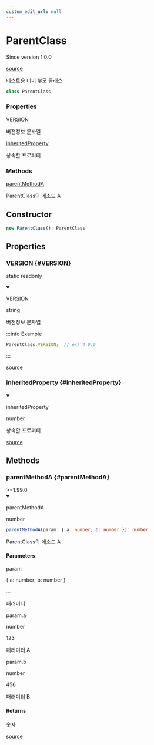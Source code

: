 ```yaml
---
custom_edit_url: null
---
```


# ParentClass
<div className="doc-side">
<div className="doc-version">Since version 1.0.0</div>
<div className="doc-main-source">

[source](https://github.com/naver/typedoc-to-mdx/blob/0200f05/dummy-project/class/ParentClass.ts#L6)

</div>
</div>

<div className="doc-subtitle">

테스트용 더미 부모 클래스

</div>

```ts
class ParentClass
```

<div className="doc-summary doc-properties">
<h3 className="doc-summary-title">Properties</h3>
<div className="doc-summary-item">
<div className="doc-summary-name"><a href="#VERSION">VERSION</a></div>
<div className="doc-summary-desc">

버전정보 문자열

</div>
</div>
<div className="doc-summary-item">
<div className="doc-summary-name"><a href="#inheritedProperty">inheritedProperty</a></div>
<div className="doc-summary-desc">

상속할 프로퍼티

</div>
</div>
</div>
<div className="doc-summary doc-methods">
<h3 className="doc-summary-title">Methods</h3>
<div className="doc-summary-item">
<div className="doc-summary-name"><a href="#parentMethodA">parentMethodA</a></div>
<div className="doc-summary-desc">

ParentClass의 메소드 A

</div>
</div>
</div>

## Constructor

```ts
new ParentClass(): ParentClass
```

## Properties

<div className="doc-header-hidden">

### VERSION {#VERSION}

</div>

<span className="badge badge--info">static</span> <span className="badge badge--secondary">readonly</span>

<div className="doc-entry">

<details open className="doc-property">

<summary className="doc-member">

<span className="doc-name">VERSION</span>

<span className="doc-type">

string

</span>

</summary>

<div className="doc-desc">

버전정보 문자열

</div>

:::info Example

```ts
ParentClass.VERSION;  // ex) 4.0.0
```

:::

</details>

<div className="doc-source">

[source](https://github.com/naver/typedoc-to-mdx/blob/0200f05/dummy-project/class/ParentClass.ts#L16)

</div>

</div>

<div className="doc-header-hidden">

### inheritedProperty {#inheritedProperty}

</div>

<div className="doc-entry">

<details open className="doc-property">

<summary className="doc-member">

<span className="doc-name">inheritedProperty</span>

<span className="doc-type">

number

</span>

</summary>

<div className="doc-desc">

상속할 프로퍼티

</div>

</details>

<div className="doc-source">

[source](https://github.com/naver/typedoc-to-mdx/blob/0200f05/dummy-project/class/ParentClass.ts#L22)

</div>

</div>

## Methods

<div className="doc-header-hidden">

### parentMethodA {#parentMethodA}

</div>

<div className="doc-entry-version" title="Supported Version">
>=1.99.0

</div>

<div className="doc-entry">

<details open className="doc-method">

<summary className="doc-member">

<span className="doc-name">parentMethodA</span>

<span className="doc-type">

number

</span>

</summary>

```ts
parentMethodA(param: { a: number; b: number }): number
```

<div className="doc-desc">

ParentClass의 메소드 A

</div>

<h4>Parameters</h4>

<div className="doc-param">

<div className="doc-param-header">

<span className="doc-name">param</span>

<div className="doc-type">

{&nbsp;a:&nbsp;number;&nbsp;b:&nbsp;number&nbsp;}

</div>

<div className="doc-default" title="Default Value">

...

</div>

</div>

<div className="doc-desc">

패러미터

</div>

<div className="doc-sub-param">

<span className="doc-name">param.a</span>

<div className="doc-type">

number

</div>

<div className="doc-default" title="Default Value">

123

</div>

<div className="doc-desc">

패러미터 A

</div>

</div>

<div className="doc-sub-param">

<span className="doc-name">param.b</span>

<div className="doc-type">

number

</div>

<div className="doc-default" title="Default Value">

456

</div>

<div className="doc-desc">

패러미터 B

</div>

</div>

</div>

<h4 className="doc-comment-title">Returns</h4>

숫자

</details>

<div className="doc-source">

[source](https://github.com/naver/typedoc-to-mdx/blob/0200f05/dummy-project/class/ParentClass.ts#L33)

</div>

</div>